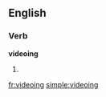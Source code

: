 ==English==

===Verb===
'''videoing'''

# {{present participle of|video}}

[[fr:videoing]]
[[simple:videoing]]